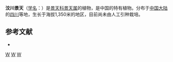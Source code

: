 {{Speciesbox 
| taxon = Sedum wenchuanense
| authority = [[傅书遐|S. H. Fu]]
}}

'''汶川景天'''（[[学名|学名]]：{{lang|la|''Sedum wenchuanense''}}）是[[景天科|景天科]][[景天属|景天属]]的植物，是中国的特有植物。分布于[[中国大陆|中国大陆]]的[[四川|四川]]等地，生长于海拔1,350米的地区，目前尚未由人工引种栽培。

== 参考文献 ==
{{refbegin}}
* {{cite web| url =http://www.bioinfo.cn/db05/KmzwSpecies.php?action=view&id=5889| title =汶川景天| work =中国高等植物数据库全库| publisher =中国科学院微生物研究所| author =昆明植物研究所| accessdate =2009-02-25| deadurl =yes| archiveurl =https://web.archive.org/web/20160305022901/http://www.bioinfo.cn/db05/KmzwSpecies.php?action=view&id=5889| archivedate =2016-03-05}}
{{refend}}
{{Taxonbar|from=Q11137375}}

{{DEFAULTSORT:Sedum wenchuanense}}
[[Category:景天属|W]]
[[Category:中國特有植物|W]]
[[Category:四川植物|W]]